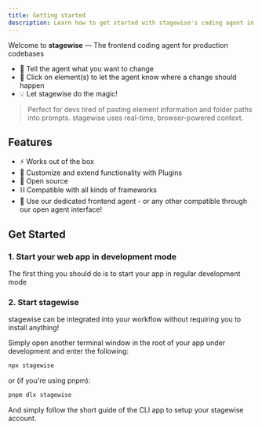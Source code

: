 ```yaml
---
title: Getting started
description: Learn how to get started with stagewise's coding agent in seconds.
---
```



Welcome to **stagewise** —  The frontend coding agent for production codebases

- 💬 Tell the agent what you want to change
- 🧠 Click on element(s) to let the agent know where a change should happen
- 💡 Let stagewise do the magic!

> Perfect for devs tired of pasting element information and folder paths into prompts. stagewise uses real-time, browser-powered context.

## Features

- ⚡ Works out of the box
- 🧩 Customize and extend functionality with Plugins
- 📖 Open source
- ⛓️ Compatible with all kinds of frameworks
- 🧠 Use our dedicated frontend agent - or any other compatible through our open agent interface!


## Get Started

### 1. Start your web app in development mode

The first thing you should do is to start your app in regular development mode


### 2. Start stagewise

stagewise can be integrated into your workflow without requiring you to install anything!

Simply open another terminal window in the root of your app under development and enter the following:

```bash
npx stagewise
```

or (if you're using pnpm):

```bash
pnpm dlx stagewise
```

And simply follow the short guide of the CLI app to setup your stagewise account.
